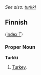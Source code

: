 ''See also: [[turkki]]''
==Finnish==
([[Wiktionary:Finnish_index_t|index T]])
===Proper Noun===
'''Turkki'''

#[[Turkey]].